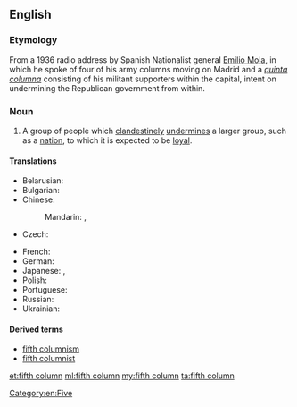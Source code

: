 ==English==
{{wikipedia}}

===Etymology===

From a 1936 radio address by Spanish Nationalist general [[w:Emilio Mola|Emilio Mola]], in which he spoke of four of his army columns moving on Madrid and a ''[[quinta columna]]'' consisting of his militant supporters within the capital, intent on undermining the Republican government from within.

===Noun===
{{en-noun|head=[[fifth]] [[column]]}}

# {{dated}} A group of people which [[clandestine]]ly [[undermine]]s a larger group, such as a [[nation]], to which it is expected to be [[loyal]].

====Translations====
{{trans-top|a group of people which clandestinely undermines a larger group, such as a nation, to which it is expected to be loyal}}
* Belarusian: {{t-|be|пятая калона|f|tr=pjátaja kalóna|sc=Cyrl}}
* Bulgarian: {{t-|bg|пета колона|f|tr=péta kolóna|sc=Cyrl}}
* Chinese:
*: Mandarin: {{t|cmn|第五縱隊|sc=Hani}}, {{t|cmn|第五纵队|tr=dì wǔ zòngduì|sc=Hani}}
* Czech: {{t-|cs|pátá kolona|f}}
{{trans-mid}}
* French: {{t-|fr|cinquième colonne|f}}
* German: {{t-|de|Fünfte Kolonne|f}}
* Japanese: {{t-|ja|第五列|tr=だいごれつ, daigoretsu|sc=Jpan}}, {{t-|ja|第5列|tr=だいごれつ, daigoretsu|alt=第５列|sc=Jpan}}
* Polish: {{t+|pl|piąta kolumna|f}}
* Portuguese: {{t-|pt|quinta coluna|f}}
* Russian: {{t-|ru|пятая колонна|f|tr=pjátaja kolónna|sc=Cyrl}}
* Ukrainian: {{t-|uk|п'ята колона|f|tr=p'játa kolóna|sc=Cyrl}}
{{trans-bottom}}

====Derived terms====
* [[fifth columnism]]
* [[fifth columnist]]

[[Category:en:Five]]

[[et:fifth column]]
[[ml:fifth column]]
[[my:fifth column]]
[[ta:fifth column]]